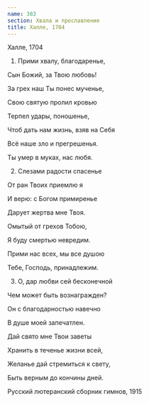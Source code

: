 ```yaml
---
name: 383
section: Хвала и прославление
title: Халле, 1704
---
```

Халле, 1704


1. Прими хвалу, благодаренье,

Сын Божий, за Твою любовь!

За грех наш Ты понес мученье,

Свою святую пролил кровью

Терпел удары, поношенье,

Чтоб дать нам жизнь, взяв на Себя

Всё наше зло и прегрешенья.

Ты умер в муках, нас любя.


2. Слезами радости спасенье

От ран Твоих приемлю я

И верю: с Богом примиренье

Дарует жертва мне Твоя.

Омытый от грехов Тобою,

Я буду смертью невредим.

Прими нас всех, мы все душою

Тебе, Господь, принадлежим.


3. О, дар любви сей бесконечной

Чем может быть вознагражден?

Он с благодарностью навечно

В душе моей запечатлен.

Дай свято мне Твои заветы

Хранить в теченье жизни всей,

Желанье дай стремиться к свету,

Быть верным до кончины дней.


Русский лютеранский сборник гимнов, 1915